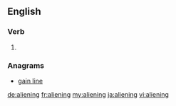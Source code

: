 ==English==

===Verb===
{{head|en|present participle}}

# {{present participle of|alien|lang=en}}

===Anagrams===
* [[gain line#English|gain line]]

[[de:aliening]]
[[fr:aliening]]
[[my:aliening]]
[[ja:aliening]]
[[vi:aliening]]